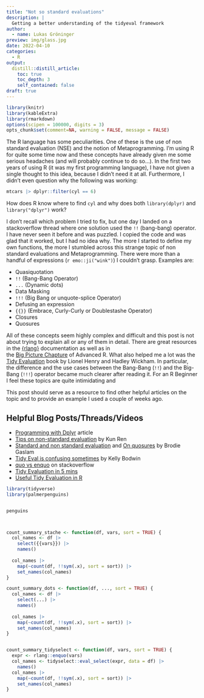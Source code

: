 ```yaml
---
title: "Not so standard evaluations"
description: |
  Getting a better understanding of the tidyeval framework
author:
  - name: Lukas Gröninger
preview: img/glass.jpg
date: 2022-04-10
categories:
  - R
output:
  distill::distill_article:
    toc: true
    toc_depth: 3
    self_contained: false
draft: true
---
```




```r
library(knitr)
library(kableExtra)
library(rmarkdown)
options(scipen = 100000, digits = 3)
opts_chunk$set(comment=NA, warning = FALSE, message = FALSE)

```


The R language has some peculiarities. One of these is the use of 
non standard evaluation (NSE) and the notion of Metaprogramming.
I'm using R for quite some time now and these concepts have already given me 
some serious headaches (and will probably continue to do so...). 
In the first two years of using R (it was my first programming language), 
I have not given a single thought to this idea, because I didn't need it at all.
Furthermore, I didn't even question why the following was working:

```r
mtcars |> dplyr::filter(cyl == 6)
```

How does R know where to find `cyl` and why does both `library(dplyr)` and 
`library("dplyr")` work?

I don't recall which problem I tried to fix, but one day I landed on a stackoverflow thread 
where one solution used the `!!` (bang-bang) operator. I have never seen it before and was puzzled. 
I copied the code and was glad that it worked, but I had no idea why. 
The more I started to define my own functions, the more I stumbled across this
strange topic of non standard evaluations and Metaprogramming. There were more than a
handful of expressions (`r emo::ji("wink")`) I couldn't grasp. Examples are:


- Quasiquotation
- `!!` (Bang-Bang Operator) 
- `...` (Dynamic dots)
- Data Masking
- `!!!` (Big Bang or unquote-splice Operator) 
- Defusing an expression
- `{{}}` (Embrace, Curly-Curly or Doublestashe Operator)
- Closures
- Quosures


All of these concepts seem highly complex and difficult and this post is not 
about trying to explain all or any of them in detail. There are great resources 
in the [{rlang}](https://rlang.r-lib.org/index.html) documentation as well as in  
the [Big Picture Chapture](https://adv-r.hadley.nz/meta-big-picture.html) of
Advanced R. What also helped me a lot was the [Tidy Evaluation](https://tidyeval.tidyverse.org/sec-up-to-speed.html)
book by Lionel Henry and Hadley Wickham. In particular, the difference and the use cases between 
the Bang-Bang (`!!`) and the Big-Bang (`!!!`) operator became much clearer after reading it.
For an R Beginner I feel these topics are quite intimidating and 








This post should serve as a resource to find other helpful articles on the topic
and to provide an example I used a couple of weeks ago.


## Helpful Blog Posts/Threads/Videos

- [Programming with Dplyr](https://dplyr.tidyverse.org/articles/programming.html) article
- [Tips on non-standard evaluation](https://renkun.me/2014/12/03/tips-on-non-standard-evaluation-in-r/) by Kun Ren
- [Standard and non standard evaluation](https://www.brodieg.com/2020/05/05/on-nse/) and [On quosures](https://www.brodieg.com/2020/08/11/quosures/#:~:text=rlang%3A%3Aquo%20is%20used,relation%20to%20base%3A%3Aenquote%20.) by Brodie Gaslam
- [Tidy Eval is confusing sometimes](https://www.kelly-bodwin.com/blog/tidyeval/) by Kelly Bodwin
- [quo vs enquo](https://stackoverflow.com/questions/53067407/tidyeval-quo-vs-enquo) on stackoverflow
- [Tidy Evaluation in 5 mins](https://www.youtube.com/watch?v=nERXS3ssntw)
- [Useful Tidy Evaluation in R](https://www.youtube.com/watch?v=d2v43jJqn4I)



```r
library(tidyverse)
library(palmerpenguins)



```



```r
penguins



count_summary_stache <- function(df, vars, sort = TRUE) {
  col_names <- df |>
    select({{vars}}) |>
    names()
  
  col_names |>
    map(~count(df, !!sym(.x), sort = sort)) |>
    set_names(col_names)
}

count_summary_dots <- function(df, ..., sort = TRUE) {
  col_names <- df |>
    select(...) |>
    names()
  
  col_names |>
    map(~count(df, !!sym(.x), sort = sort)) |>
    set_names(col_names)
}


count_summary_tidyselect <- function(df, vars, sort = TRUE) {
  expr <- rlang::enquo(vars)
  col_names <- tidyselect::eval_select(expr, data = df) |>
    names()
  col_names |>
    map(~count(df, !!sym(.x), sort = sort)) |>
    set_names(col_names)
}









```






























